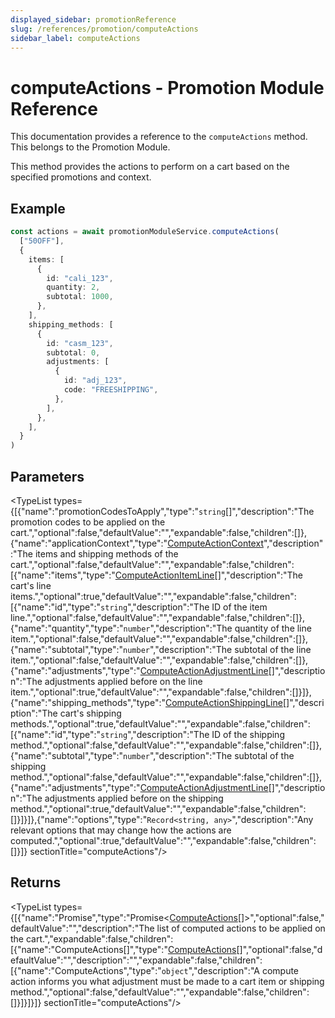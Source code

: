 ```yaml
---
displayed_sidebar: promotionReference
slug: /references/promotion/computeActions
sidebar_label: computeActions
---
```



# computeActions - Promotion Module Reference

This documentation provides a reference to the `computeActions` method. This belongs to the Promotion Module.

This method provides the actions to perform on a cart based on the specified promotions
and context.

## Example

```ts
const actions = await promotionModuleService.computeActions(
  ["50OFF"],
  {
    items: [
      {
        id: "cali_123",
        quantity: 2,
        subtotal: 1000,
      },
    ],
    shipping_methods: [
      {
        id: "casm_123",
        subtotal: 0,
        adjustments: [
          {
            id: "adj_123",
            code: "FREESHIPPING",
          },
        ],
      },
    ],
  }
)
```

## Parameters

<TypeList types={[{"name":"promotionCodesToApply","type":"`string`[]","description":"The promotion codes to be applied on the cart.","optional":false,"defaultValue":"","expandable":false,"children":[]},{"name":"applicationContext","type":"[ComputeActionContext](../../interfaces/promotion.ComputeActionContext.mdx)","description":"The items and shipping methods of the cart.","optional":false,"defaultValue":"","expandable":false,"children":[{"name":"items","type":"[ComputeActionItemLine](../../interfaces/promotion.ComputeActionItemLine.mdx)[]","description":"The cart's line items.","optional":true,"defaultValue":"","expandable":false,"children":[{"name":"id","type":"`string`","description":"The ID of the item line.","optional":false,"defaultValue":"","expandable":false,"children":[]},{"name":"quantity","type":"`number`","description":"The quantity of the line item.","optional":false,"defaultValue":"","expandable":false,"children":[]},{"name":"subtotal","type":"`number`","description":"The subtotal of the line item.","optional":false,"defaultValue":"","expandable":false,"children":[]},{"name":"adjustments","type":"[ComputeActionAdjustmentLine](../../interfaces/promotion.ComputeActionAdjustmentLine.mdx)[]","description":"The adjustments applied before on the line item.","optional":true,"defaultValue":"","expandable":false,"children":[]}]},{"name":"shipping_methods","type":"[ComputeActionShippingLine](../../interfaces/promotion.ComputeActionShippingLine.mdx)[]","description":"The cart's shipping methods.","optional":true,"defaultValue":"","expandable":false,"children":[{"name":"id","type":"`string`","description":"The ID of the shipping method.","optional":false,"defaultValue":"","expandable":false,"children":[]},{"name":"subtotal","type":"`number`","description":"The subtotal of the shipping method.","optional":false,"defaultValue":"","expandable":false,"children":[]},{"name":"adjustments","type":"[ComputeActionAdjustmentLine](../../interfaces/promotion.ComputeActionAdjustmentLine.mdx)[]","description":"The adjustments applied before on the shipping method.","optional":true,"defaultValue":"","expandable":false,"children":[]}]}]},{"name":"options","type":"`Record<string, any>`","description":"Any relevant options that may change how the actions are computed.","optional":true,"defaultValue":"","expandable":false,"children":[]}]}  sectionTitle="computeActions"/>

## Returns

<TypeList types={[{"name":"Promise","type":"Promise&#60;[ComputeActions](../../interfaces/promotion.ComputeActions.mdx)[]&#62;","optional":false,"defaultValue":"","description":"The list of computed actions to be applied on the cart.","expandable":false,"children":[{"name":"ComputeActions[]","type":"[ComputeActions](../../interfaces/promotion.ComputeActions.mdx)[]","optional":false,"defaultValue":"","description":"","expandable":false,"children":[{"name":"ComputeActions","type":"`object`","description":"A compute action informs you what adjustment must be made to a cart item or shipping method.","optional":false,"defaultValue":"","expandable":false,"children":[]}]}]}]}  sectionTitle="computeActions"/>
